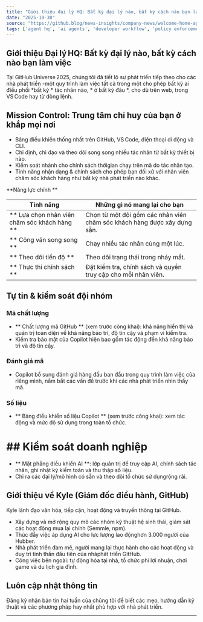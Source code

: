 ```yaml
---
title: "Giới thiệu đại lý HQ: Bất kỳ đại lý nào, bất kỳ cách nào bạn làm việc"
date: "2025-10-30"
source: "https://github.blog/news-insights/company-news/welcome-home-agents/"
tags: ['agent hq', 'ai agents', 'developer workflow', 'policy enforcement', 'github universe', 'code quality']
---
```


## Giới thiệu Đại lý HQ: Bất kỳ đại lý nào, bất kỳ cách nào bạn làm việc

Tại GitHub Universe 2025, chúng tôi đã tiết lộ sự phát triển tiếp theo cho các nhà phát triển -một quy trình làm việc tất cả trong một cho phép bất kỳ ai điều phối *bất kỳ * tác nhân nào, * ở bất kỳ đâu *, cho dù trên web, trong VS Code hay từ dòng lệnh.

## Mission Control: Trung tâm chỉ huy của bạn ở khắp mọi nơi

* Bảng điều khiển thống nhất trên GitHub, VS Code, điện thoại di động và CLI.
* Chỉ định, chỉ đạo và theo dõi song song nhiều tác nhân từ bất kỳ thiết bị nào.
* Kiểm soát nhánh cho chính sách thờigian chạy trên mã do tác nhân tạo.
* Tính năng nhận dạng & chính sách cho phép bạn đối xử với nhân viên chăm sóc khách hàng như bất kỳ nhà phát triển nào khác.

**Năng lực chính **

| Tính năng | Những gì nó mang lại cho bạn |
|--------|-------------------|
| ** Lựa chọn nhân viên chăm sóc khách hàng ** | Chọn từ một đội gồm các nhân viên chăm sóc khách hàng được xây dựng sẵn. |
| ** Công văn song song ** | Chạy nhiều tác nhân cùng một lúc. |
| ** Theo dõi tiến độ ** | Theo dõi trạng thái trong nháy mắt. |
| ** Thực thi chính sách ** | Đặt kiểm tra, chính sách và quyền truy cập cho mỗi nhân viên. |

## Tự tin & kiểm soát đội nhóm

### Mã chất lượng  
- ** Chất lượng mã GitHub ** (xem trước công khai): khả năng hiển thị và quản trị toàn diện về khả năng bảo trì, độ tin cậy và phạm vi kiểm tra.
- Kiểm tra bảo mật của Copilot hiện bao gồm tác động đến khả năng bảo trì và độ tin cậy.

### Đánh giá mã  
- Copilot bổ sung đánh giá hàng đầu ban đầu trong quy trình làm việc của riêng mình, nắm bắt các vấn đề trước khi các nhà phát triển nhìn thấy mã.

### Số liệu  
- ** Bảng điều khiển số liệu Copilot ** (xem trước công khai): xem tác động và mức độ sử dụng trong toàn tổ chức.

# ## Kiểm soát doanh nghiệp  
- ** Mặt phẳng điều khiển AI **: lớp quản trị để truy cập AI, chính sách tác nhân, ghi nhật ký kiểm toán và thu thập số liệu.
- Chỉ ra các đại lý/mô hình có sẵn và theo dõi tổ chức sử dụngrộng rãi.

## Giới thiệu về Kyle (Giám đốc điều hành, GitHub)

Kyle lãnh đạo văn hóa, tiếp cận, hoạt động và truyền thông tại GitHub.  
* Xây dựng và mở rộng quy mô các nhóm kỹ thuật hệ sinh thái, giám sát các hoạt động mua lại chính (Semmle, npm).  
* Thúc đẩy việc áp dụng AI cho lực lượng lao độnghơn 3.000 người của Hubber.  
* Nhà phát triển đam mê, người mang lại thực hành cho các hoạt động và duy trì tinh thần đầu tiên của nhàphát triển GitHub.  
* Công việc bên ngoài: tự động hóa tại nhà, tổ chức phi lợi nhuận, chơi game và du lịch gia đình.

## Luôn cập nhật thông tin

Đăng ký nhận bản tin hai tuần của chúng tôi để biết các mẹo, hướng dẫn kỹ thuật và các phương pháp hay nhất phù hợp với nhà phát triển.

---
